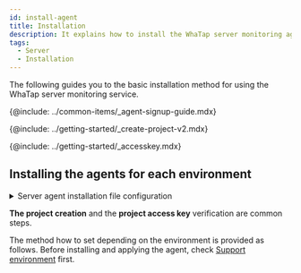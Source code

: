 ```yaml
---
id: install-agent
title: Installation
description: It explains how to install the WhaTap server monitoring agent.
tags:
  - Server
  - Installation
---
```



The following guides you to the basic installation method for using the WhaTap server monitoring service.

{@include: ../common-items/_agent-signup-guide.mdx}  

<Youtube ko='ZLPbs0jnF9k' en='GHev0jbMrIQ' ja='GHev0jbMrIQ' />

{@include: ../getting-started/_create-project-v2.mdx} 

{@include: ../getting-started/_accesskey.mdx} 

## Installing the agents for each environment

<details>
<summary>Server agent installation file configuration</summary>

{@include: ../common-items/_sv-cpf.mdx} 

{@include: ../common-items/_sv-lf-cpf.mdx}  

{@include: ../common-items/_sv-w-cpf.mdx} 

</details>

**The project creation** and the **project access key** verification are common steps. 

The method how to set depending on the environment is provided as follows. Before installing and applying the agent, check [Support environment](supported-spec) first.

<DocCardList/>
